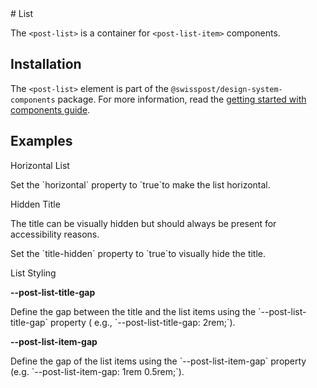 
<Meta of={ListStories} />

<div className="docs-title">
  # List

  <link-design of={JSON.stringify(ListStories)}></link-design>
</div>

The `<post-list>` is a container for `<post-list-item>` components.

<Canvas sourceState="shown" of={ListStories.Default} />

<Controls of={ListStories.Default} />

## Installation

The `<post-list>` element is part of the `@swisspost/design-system-components` package.
For more information, read the [getting started with components guide](/?path=/docs/edfb619b-fda1-4570-bf25-20830303d483--docs).

## Examples

<p className="lead">Horizontal List</p>
<p>Set the `horizontal` property to `true`to make the list horizontal.</p>
<Canvas sourceState="shown" of={ListStories.PostListHorizontal} />

<p className="lead">Hidden Title</p>
<p>The title can be visually hidden but should always be present for accessibility reasons.</p>
<p>Set the `title-hidden` property to `true`to visually hide the title.</p>

<Canvas sourceState="shown" of={ListStories.PostListNoTitle} />

<p className="lead">List Styling</p>

<strong>--post-list-title-gap</strong>
<p>
  Define the gap between the title and the list items using the `--post-list-title-gap` property (
  e.g., `--post-list-title-gap: 2rem;`).
</p>

<strong>--post-list-item-gap</strong>
<p>
  Define the gap of the list items using the `--post-list-item-gap` property (e.g.
  `--post-list-item-gap: 1rem 0.5rem;`).
</p>

<Canvas sourceState="shown" of={ListStories.PostListStyling} />
